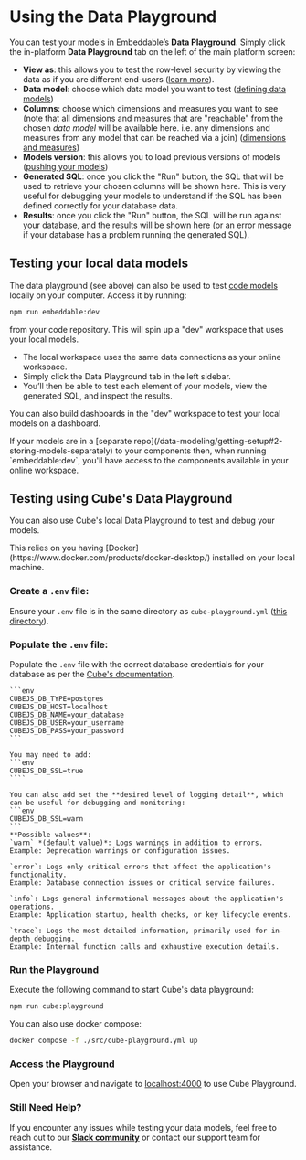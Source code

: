 # Using the Data Playground

You can test your models in Embeddable’s **Data Playground**.  Simply click the in-platform **Data Playground** tab on the left of the main platform screen:

<VideoComponent
    src="/video/data-playground.mp4"
    width="1250"
    height="854"
/>

 - **View as**: this allows you to test the row-level security by viewing the data as if you are different end-users ([learn more](/data-modeling/row-level-security#testing-security-contexts-in-embeddable)).
 - **Data model**: choose which data model you want to test ([defining data models](/data-modeling/defining-models)) 
 - **Columns**: choose which dimensions and measures you want to see (note that all dimensions and measures that are "reachable" from the chosen *data model* will be available here. i.e. any dimensions and measures from any model that can be reached via a join) ([dimensions and measures](/data-modeling/dimensions-and-measures))
 - **Models version**: this allows you to load previous versions of models ([pushing your models](/data-modeling/pushing-models))
 - **Generated SQL**: once you click the "Run" button, the SQL that will be used to retrieve your chosen columns will be shown here.  This is very useful for debugging your models to understand if the SQL has been defined correctly for your database data.
 - **Results**: once you click the "Run" button, the SQL will be run against your database, and the results will be shown here (or an error message if your database has a problem running the generated SQL).

## Testing your local data models

The data playground (see above) can also be used to test [code models](/data-modeling/getting-setup#defining-models-in-code) locally on your computer.  Access it by running:

```bash
npm run embeddable:dev
```
from your code repository.  This will spin up a "dev" workspace that uses your local models.

- The local workspace uses the same data connections as your online workspace.
- Simply click the Data Playground tab in the left sidebar. 
- You’ll then be able to test each element of your models, view the generated SQL, and inspect the results.  

You can also build dashboards in the "dev" workspace to test your local models on a dashboard. 

<Callout emoji="💡">
If your models are in a [separate repo](/data-modeling/getting-setup#2-storing-models-separately) to your components then, when running `embeddable:dev`, you'll have access to the components available in your online workspace. 
</Callout>

<CardGrid>
  <LinkCard title="Defining your first data models" href="/data-modeling/defining-models" icon=""/> 
</CardGrid>

## Testing using Cube's Data Playground

You can also use Cube's local Data Playground to test and debug your models.

<Callout emoji="">
  This relies on you having [Docker](https://www.docker.com/products/docker-desktop/) installed on your local machine.
</Callout>

<Steps>

### Create a `.env` file:  
   Ensure your `.env` file is in the same directory as `cube-playground.yml` ([this directory](https://github.com/embeddable-hq/vanilla-components/tree/main/src)).

### Populate the `.env` file: 

   Populate the `.env` file with the correct database credentials for your database as per the [Cube's documentation](https://cube.dev/docs/product/configuration/data-sources).

    ```env
    CUBEJS_DB_TYPE=postgres
    CUBEJS_DB_HOST=localhost
    CUBEJS_DB_NAME=your_database
    CUBEJS_DB_USER=your_username
    CUBEJS_DB_PASS=your_password
    ```

    You may need to add:
    ```env
    CUBEJS_DB_SSL=true
    ````

    You can also add set the **desired level of logging detail**, which can be useful for debugging and monitoring:
    ```env
    CUBEJS_DB_SSL=warn 
    ```
    **Possible values**:  
    `warn` *(default value)*: Logs warnings in addition to errors.  
    Example: Deprecation warnings or configuration issues. 

    `error`: Logs only critical errors that affect the application's functionality.  
    Example: Database connection issues or critical service failures.

    `info`: Logs general informational messages about the application's operations.  
    Example: Application startup, health checks, or key lifecycle events. 

    `trace`: Logs the most detailed information, primarily used for in-depth debugging.  
    Example: Internal function calls and exhaustive execution details.


### Run the Playground  
   Execute the following command to start Cube's data playground:
   ```bash
   npm run cube:playground
   ```

   You can also use docker compose:
   ```bash
   docker compose -f ./src/cube-playground.yml up
   ```

### Access the Playground 
   Open your browser and navigate to [localhost:4000](http://localhost:4000) to use Cube Playground.

</Steps>

### Still Need Help?

If you encounter any issues while testing your data models, feel free to reach out to our [**Slack community**](https://join.slack.com/t/embeddablecommunity/shared_invite/zt-20b4f6s10-gULqO6riqutJcbUi_FJmZA) or contact our support team for assistance.
